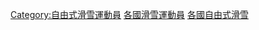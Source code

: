 {{container cat}}
{{Categories by country|nocat}}
{{Commons category|Freestyle skiers by country}}

[[Category:自由式滑雪運動員|Category:自由式滑雪運動員]]
[[Category:各國滑雪運動員|]]
[[Category:各國自由式滑雪|]]